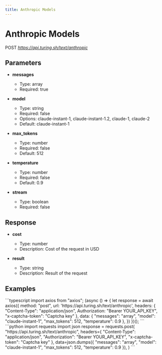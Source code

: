 ```yaml
---
title: Anthropic Models
---
```


# Anthropic Models
POST *https://api.turing.sh/text/anthropic*

## Parameters


- **messages**
  - Type: array
  - Required: true

- **model**
  - Type: string
  - Required: false
  - Options: claude-instant-1, claude-instant-1.2, claude-1, claude-2
  - Default: claude-instant-1

- **max_tokens**
  - Type: number
  - Required: false
  - Default: 512

- **temperature**
  - Type: number
  - Required: false
  - Default: 0.9

- **stream**
  - Type: boolean
  - Required: false

## Response


- **cost**
  - Type: number
  - Description: Cost of the request in USD

- **result**
  - Type: string
  - Description: Result of the request

## Examples

<CodeGroup title="Anthropic Models example">
  ```typescript
  import axios from "axios";
  (async () => {
    let response = await axios({
      method: "post",
      url: 'https://api.turing.sh/text/anthropic',
      headers: {
        "Content-Type": "application/json",
        Authorization: "Bearer YOUR_API_KEY",
        "x-captcha-token": "Captcha key"
      },
      data: {
  "messages": "array",
  "model": "claude-instant-1",
  "max_tokens": 512,
  "temperature": 0.9
},
    })
  })();
  ```
  ```python
  import requests
  import json
  response = requests.post(
    "https://api.turing.sh/text/anthropic",
    headers={
      "Content-Type": "application/json",
      "Authorization": "Bearer YOUR_API_KEY",
      "x-captcha-token": "Captcha key"
    },
    data=json.dumps({
  "messages": "array",
  "model": "claude-instant-1",
  "max_tokens": 512,
  "temperature": 0.9
}),
  )
  ```
</CodeGroup>